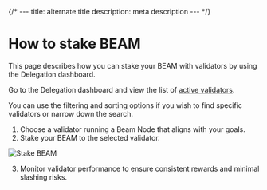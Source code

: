 {/* ---
title: alternate title
description: meta description
--- */}


# How to stake BEAM

This page describes how you can stake your BEAM with validators by using the Delegation dashboard.

Go to the Delegation dashboard and view the list of [active validators](https://nodes.onbeam.com).

You can use the filtering and sorting options if you wish to find specific validators or narrow down the search.

1. Choose a validator running a Beam Node that aligns with your goals.
2. Stake your BEAM to the selected validator.

<Image 
  src="/assets/nodes/delegation/stake-beam.png"
  alt="Stake BEAM" 
  width={400} 
  height={200}
/>

3. Monitor validator performance to ensure consistent rewards and minimal slashing risks.

